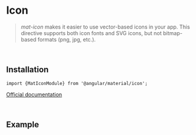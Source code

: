 

# Icon

> *mat-icon* makes it easier to use vector-based icons in your app. This directive supports both icon fonts and SVG icons, but not bitmap-based formats (png, jpg, etc.).

<br/>

## Installation

`import {MatIconModule} from '@angular/material/icon';`

[Official documentation](https://material.angular.io/components/icon/overview)

<br/>

## Example

<Story of={ComponentStories.BasicUsage}></Story>


